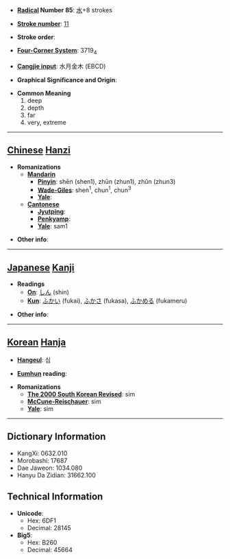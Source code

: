 * '''[[Wiktionary:Chinese radical index| Radical]] Number 85''': [[Wiktionary:Chinese radical index 水|水]]+8 strokes

* '''[[Wiktionary:Chinese total strokes index|Stroke number]]''': [[Wiktionary:Chinese total strokes index 11|11]]

* '''Stroke order''': 

* '''[[Wiktionary:Chinese four corner index|Four-Corner System]]''': 3719<sub>4</sub>

* '''[[Wiktionary:Chinese Cangjie index|Cangjie input]]''': 水月金木 (EBCD)

* '''Graphical Significance and Origin''': 

* '''Common Meaning'''
*#deep
*# depth
*# far
*# very, extreme


----

== [[Chinese]] [[Hanzi]] ==

* '''Romanizations'''
** '''[[Mandarin]]'''
*** '''[[Pinyin]]''': shēn (shen1), zhūn (zhun1), zhǔn (zhun3)
*** '''[[Wade-Giles]]''': shen<sup>1</sup>, chun<sup>1</sup>, chun<sup>3</sup>
*** '''[[Yale]]''': 
** '''[[Cantonese]]'''
*** '''[[Jyutping]]''':
*** '''[[Penkyamp]]''': 
*** '''[[Yale]]''': sam1

* '''Other info''': 

----

== [[Japanese]] [[Kanji]] ==

* '''Readings'''
** '''[[On]]''': [[しん]] (shin)
** '''[[Kun]]''': [[ふかい]] (fukai), [[ふかさ]] (fukasa), [[ふかめる]] (fukameru)

* '''Other info''':  

----

== [[Korean]] [[Hanja]] ==

* '''[[Hangeul]]''': 심

* '''[[Eumhun]] reading''': 

* '''Romanizations'''
** '''[[The 2000 South Korean Revised Romanization|The 2000 South Korean Revised]]''': sim
** '''[[McCune-Reischauer]]''': sim
** '''[[Yale]]''': sim

----

== Dictionary Information ==

* KangXi: 0632.010
* Morobashi: 17687
* Dae Jaweon: 1034.080
* Hanyu Da Zidian: 31662.100

== Technical Information ==

* '''Unicode''':
** Hex: 6DF1
** Decimal: 28145
* '''Big5''':
** Hex: B260
** Decimal: 45664